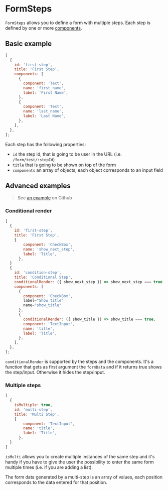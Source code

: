 
<Meta title="FormBuilder/FormSteps" />

# FormSteps

`FormSteps` allows you to define a form with multiple steps. Each step is defined by one or more [components](/?path=/story/formbuilder-03-components--page).

## Basic example

```js
[
  {
    id: 'first-step',
    title: 'First Step',
    components: [
      {
        component: 'Text',
        name: 'first_name',
        label: 'First Name',
      },
      {
        component: 'Text',
        name: 'last_name',
        label: 'Last Name',
      },
    ],
  },
];
```

Each step has the following properties:

- `id` the step id, that is going to be user in the URL (i.e. `/form/test/:stepId`)
- `title` that is going to be shown on top of the form
- `components` an array of objects, each object corresponds to an input field

## Advanced examples

> See [an example](https://github.com/LBHackney-IT/lbh-social-care/blob/main/data/forms/test.jsx) on Github

### Conditional render

```js
[
  {
    id: 'first-step',
    title: 'First Step',
    {
        component: 'CheckBox',
        name: 'show_next_step',
        label: 'Title',
      },
  }
  {
    id: 'condition-step',
    title: 'Conditional Step',
    conditionalRender: ({ show_next_step }) => show_next_step === true,
    components: [
      {
        component: 'CheckBox',
        label="Show title"
        name="show_title"
      },
      {
        conditionalRender: ({ show_title }) => show_title === true,
        component: 'TextInput',
        name: 'title',
        label: 'Title',
      },
    ],
  },
];
```

`conditionalRender` is supported by the steps and the components. It's a function that gets as first argument the `formData` and if it returns true shows the step/input. Otherwise it hides the step/input.

### Multiple steps

```js
[
  {
    isMultiple: true,
    id: 'multi-step',
    title: 'Multi Step',
    {
        component: 'TextInput',
        name: 'title',
        label: 'Title',
      },
  }
]
```

`isMulti` allows you to create multiple instances of the same step and it's handy if you have to give the user the possibility to enter the same form multiple times (i.e. if you are adding a list).

The form data generated by a multi-step is an array of values, each position corresponds to the data entered for that position.
